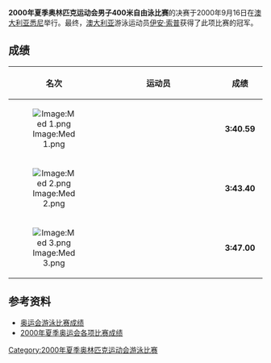 {{2000年夏季奥林匹克运动会游泳比赛}}
'''2000年夏季奥林匹克运动会男子400米自由泳比赛'''的决赛于2000年9月16日在[[澳大利亚|澳大利亚]][[悉尼|悉尼]]举行。最终，[[澳大利亚|澳大利亚]]游泳运动员[[伊安·索普|伊安·索普]]获得了此项比赛的冠军。

==成绩==
{| bgcolor="#f7f8ff" cellpadding="3" cellspacing="0" border="1" style="font-size: 92%; border: gray solid 1,5px; border-collapse: collapse;"
|- bgcolor="#efefef"
! 名次
!align="center" style="width: 20em"|运动员
!align="center" style="width: 5em"|成绩
|-
|align="center"|[[Image:Med_1.png|Image:Med 1.png]]
|{{flagIOCathlete|[[伊安·索普|伊安·索普]]|AUS|2000年夏季}}
|align="center"|'''3:40.59'''
|-
|align="center"|[[Image:Med_2.png|Image:Med 2.png]]
|{{flagIOCathlete|[[马西米利亚诺·罗索利诺|马西米利亚诺·罗索利诺]]|ITA|2000年夏季}}
|align="center"|'''3:43.40'''
|-
|align="center"|[[Image:Med_3.png|Image:Med 3.png]]
|{{flagIOCathlete|[[克里特·凯勒|克里特·凯勒]]|USA|2000年夏季}}
|align="center"|'''3:47.00'''
|}

==参考资料==
* [http://www.usaswimming.org/USASWeb/_Rainbow/2000%20Olympics/6491324e-f89a-428d-a3a5-72190602d288/2000_olympics_200mback_men.html 奥运会游泳比赛成绩] {{Wayback|url=http://www.usaswimming.org/USASWeb/_Rainbow/2000%20Olympics/6491324e-f89a-428d-a3a5-72190602d288/2000_olympics_200mback_men.html |date=20070930185441 }}
* [https://web.archive.org/web/20100606071339/http://www.schoolsports.com.cn/info/info.asp?info_ID=2814 2000年夏季奥运会各项比赛成绩]
[[Category:2000年夏季奥林匹克运动会游泳比赛|Category:2000年夏季奥林匹克运动会游泳比赛]]